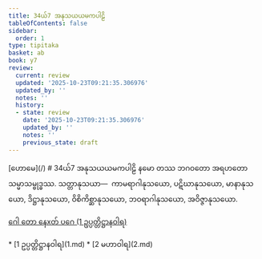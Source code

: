 ```yaml
---
title: 34ယ်7 အနုသယယမကပါဠိ
tableOfContents: false
sidebar:
  order: 1
type: tipitaka
basket: ab
book: y7
review:
  current: review
  updated: '2025-10-23T09:21:35.306976'
  updated_by: ''
  notes: ''
  history:
  - state: review
    date: '2025-10-23T09:21:35.306976'
    updated_by: ''
    notes: ''
    previous_state: draft
---
```



<ReviewStatus review={frontmatter.review} showDetails={true} />

<HypothesisAnnotation frontmatter={frontmatter} />

<Paragraph type="center" book="y7">
[ဟောမေ](/)
</Paragraph>

<Paragraph type="center" book="y7">
# 34ယ်7 အနုသယယမကပါဠိ
</Paragraph>

<Paragraph number="1" type="center" book="y7">
နမော တဿ ဘဂဝတော အရဟတော သမ္မာသမ္ဗုဒ္ဓဿ.
</Paragraph>

<Division number="1" book="y7" e="ch" v="34" p="55">

<Paragraph number="2" book="y7">
သတ္တာနုသယာ—  ကာမရာဂါနုသယော, ပဋိဃာနုသယော, မာနာနုသယော, ဒိဋ္ဌာနုသယော, ဝိစိကိစ္ဆာနုသယော, ဘဝရာဂါနုသယော, အဝိဇ္ဇာနုသယော.

[ဂေါ တော နေxတ် ပဂေ (1 ဥပ္ပတ္တိဋ္ဌာနဝါရ)](1.md)



</Paragraph>
</Division>

<TableOfContents book="y7" section="34">
* [1 ဥပ္ပတ္တိဋ္ဌာနဝါရ](1.md)
* [2 မဟာဝါရ](2.md)
</TableOfContents>